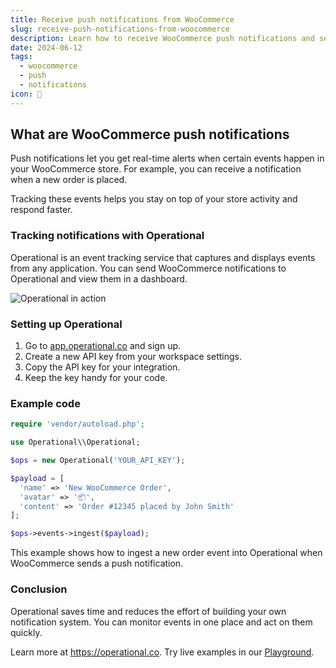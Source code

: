 ```yaml
---
title: Receive push notifications from WooCommerce
slug: receive-push-notifications-from-woocommerce
description: Learn how to receive WooCommerce push notifications and send them to Operational for real-time order tracking and alert management.
date: 2024-06-12
tags:
  - woocommerce
  - push
  - notifications
icon: 🔔
---
```


## What are WooCommerce push notifications

Push notifications let you get real-time alerts when certain events happen in your WooCommerce store. For example, you can receive a notification when a new order is placed.

Tracking these events helps you stay on top of your store activity and respond faster.

### Tracking notifications with Operational

Operational is an event tracking service that captures and displays events from any application. You can send WooCommerce notifications to Operational and view them in a dashboard.

![Operational in action](https://operational.co/images/misc/ops-usage.jpg)

### Setting up Operational

1. Go to [app.operational.co](https://app.operational.co) and sign up.
2. Create a new API key from your workspace settings.
3. Copy the API key for your integration.
4. Keep the key handy for your code.

### Example code

```php
require 'vendor/autoload.php';

use Operational\\Operational;

$ops = new Operational('YOUR_API_KEY');

$payload = [
  'name' => 'New WooCommerce Order',
  'avatar' => '📦',
  'content' => 'Order #12345 placed by John Smith'
];

$ops->events->ingest($payload);
```

This example shows how to ingest a new order event into Operational when WooCommerce sends a push notification.

### Conclusion

Operational saves time and reduces the effort of building your own notification system. You can monitor events in one place and act on them quickly.

Learn more at https://operational.co. Try live examples in our [Playground](https://operational.co/playground).
